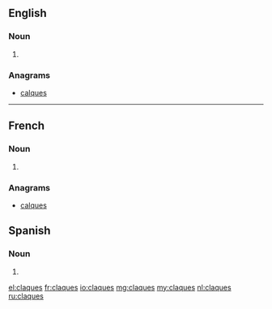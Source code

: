 ==English==

===Noun===
{{head|en|plural}}

# {{plural of|claque|lang=en}}

===Anagrams===
* [[calques#English|calques]]

----

==French==

===Noun===
{{head|fr|plural|g=?}}

# {{plural of|claque|lang=fr}}

===Anagrams===
* [[calques#French|calques]]

==Spanish==

===Noun===
{{head|es|noun form|g=m-p}}

# {{plural of|clac|lang=es}}

[[el:claques]]
[[fr:claques]]
[[io:claques]]
[[mg:claques]]
[[my:claques]]
[[nl:claques]]
[[ru:claques]]